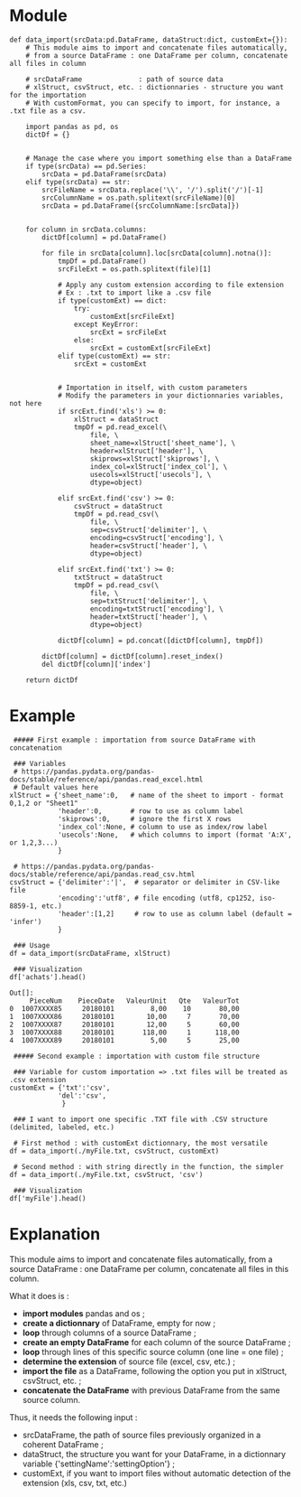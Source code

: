 = Module =
<source lang="python3">
def data_import(srcData:pd.DataFrame, dataStruct:dict, customExt={}):
    # This module aims to import and concatenate files automatically,
    # from a source DataFrame : one DataFrame per column, concatenate all files in column
    
    # srcDataFrame              : path of source data
    # xlStruct, csvStruct, etc. : dictionnaries - structure you want for the importation
    # With customFormat, you can specify to import, for instance, a .txt file as a csv.
        
    import pandas as pd, os
    dictDf = {}
    
    
    # Manage the case where you import something else than a DataFrame
    if type(srcData) == pd.Series:
        srcData = pd.DataFrame(srcData)
    elif type(srcData) == str:
        srcFileName = srcData.replace('\\', '/').split('/')[-1]
        srcColumnName = os.path.splitext(srcFileName)[0]
        srcData = pd.DataFrame({srcColumnName:[srcData]})
    
    
    for column in srcData.columns:
        dictDf[column] = pd.DataFrame()
    
        for file in srcData[column].loc[srcData[column].notna()]:
            tmpDf = pd.DataFrame()
            srcFileExt = os.path.splitext(file)[1]
            
            # Apply any custom extension according to file extension
            # Ex : .txt to import like a .csv file
            if type(customExt) == dict:
                try:
                    customExt[srcFileExt]
                except KeyError:
                    srcExt = srcFileExt
                else:
                    srcExt = customExt[srcFileExt]
            elif type(customExt) == str:
                srcExt = customExt
            
            
            # Importation in itself, with custom parameters
            # Modify the parameters in your dictionnaries variables, not here
            if srcExt.find('xls') >= 0:
                xlStruct = dataStruct
                tmpDf = pd.read_excel(\
                    file, \
                    sheet_name=xlStruct['sheet_name'], \
                    header=xlStruct['header'], \
                    skiprows=xlStruct['skiprows'], \
                    index_col=xlStruct['index_col'], \
                    usecols=xlStruct['usecols'], \
                    dtype=object)    
            
            elif srcExt.find('csv') >= 0:
                csvStruct = dataStruct
                tmpDf = pd.read_csv(\
                    file, \
                    sep=csvStruct['delimiter'], \
                    encoding=csvStruct['encoding'], \
                    header=csvStruct['header'], \
                    dtype=object)       

            elif srcExt.find('txt') >= 0:
                txtStruct = dataStruct
                tmpDf = pd.read_csv(\
                    file, \
                    sep=txtStruct['delimiter'], \
                    encoding=txtStruct['encoding'], \
                    header=txtStruct['header'], \
                    dtype=object)    

            dictDf[column] = pd.concat([dictDf[column], tmpDf])
        
        dictDf[column] = dictDf[column].reset_index()
        del dictDf[column]['index']
        
    return dictDf
</source>

= Example =

<source lang="python3">
 ##### First example : importation from source DataFrame with concatenation

 ### Variables
 # https://pandas.pydata.org/pandas-docs/stable/reference/api/pandas.read_excel.html
 # Default values here
xlStruct = {'sheet_name':0,   # name of the sheet to import - format 0,1,2 or "Sheet1"
            'header':0,       # row to use as column label
            'skiprows':0,     # ignore the first X rows
            'index_col':None, # column to use as index/row label
            'usecols':None,   # which columns to import (format 'A:X', or 1,2,3...)
            }

 # https://pandas.pydata.org/pandas-docs/stable/reference/api/pandas.read_csv.html
csvStruct = {'delimiter':'|',  # separator or delimiter in CSV-like file
            'encoding':'utf8', # file encoding (utf8, cp1252, iso-8859-1, etc.)
            'header':[1,2]     # row to use as column label (default = 'infer')
            }

 ### Usage
df = data_import(srcDataFrame, xlStruct)

 ### Visualization
df['achats'].head()
</source>

<source>
Out[]:
     PieceNum    PieceDate   ValeurUnit   Qte   ValeurTot
0  1007XXXX85     20180101         8,00    10       80,00
1  1007XXXX86     20180101        10,00     7       70,00
2  1007XXXX87     20180101        12,00     5       60,00
3  1007XXXX88     20180101       118,00     1      118,00
4  1007XXXX89     20180101         5,00     5       25,00
</source>

<source lang="python3">
 ##### Second example : importation with custom file structure

 ### Variable for custom importation => .txt files will be treated as .csv extension
customExt = {'txt':'csv',
            'del':'csv',
             }

 ### I want to import one specific .TXT file with .CSV structure (delimited, labeled, etc.)
 
 # First method : with customExt dictionnary, the most versatile
df = data_import(./myFile.txt, csvStruct, customExt)

 # Second method : with string directly in the function, the simpler
df = data_import(./myFile.txt, csvStruct, 'csv')

 ### Visualization
df['myFile'].head()
</source>

= Explanation =

This module aims to import and concatenate files automatically, from a source DataFrame : one DataFrame per column, concatenate all files in this column.

What it does is :
* '''import modules''' pandas and os ;
* '''create a dictionnary''' of DataFrame, empty for now ;
* '''loop''' through columns of a source DataFrame ;
* '''create an empty DataFrame''' for each column of the source DataFrame ;
* '''loop''' through lines of this specific source column (one line = one file) ;
* '''determine the extension''' of source file (excel, csv, etc.) ;
* '''import the file''' as a DataFrame, following the option you put in xlStruct, csvStruct, etc. ;
* '''concatenate the DataFrame''' with previous DataFrame from the same source column.


Thus, it needs the following input :
* srcDataFrame, the path of source files previously organized in a coherent DataFrame ;
* dataStruct, the structure you want for your DataFrame, in a dictionnary variable {'settingName':'settingOption'} ;
* customExt, if you want to import files without automatic detection of the extension (xls, csv, txt, etc.)
